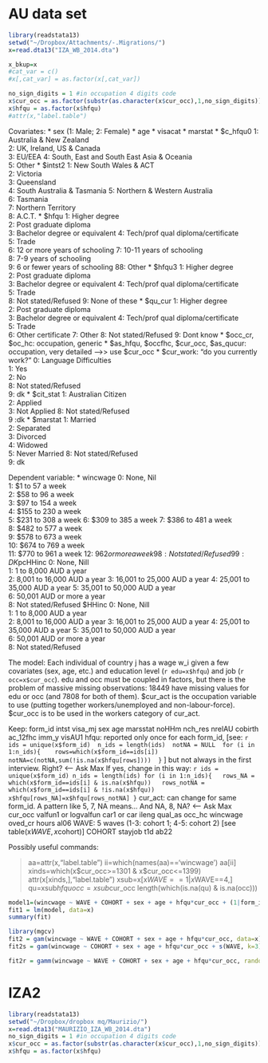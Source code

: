 # AU data set


```r
library(readstata13)
setwd("~/Dropbox/Attachments/-.Migrations/")
x=read.dta13("IZA_WB_2014.dta")

x_bkup=x
#cat_var = c()
#x[,cat_var] = as.factor(x[,cat_var])

no_sign_digits = 1 #in occupation 4 digits code
x$cur_occ = as.factor(substr(as.character(x$cur_occ),1,no_sign_digits))
x$hfqu = as.factor(x$hfqu)
#attr(x,"label.table")
```

Covariates:
  * sex (1: Male; 2: Female)
* age
* visacat
* marstat
* $c_hfqu0
1: Australia & New Zealand                  
2: UK, Ireland, US & Canada                                    
3: EU/EEA 
4: South, East and South East Asia & Oceania                                     
5: Other 
* $intst2
1: New South Wales & ACT                     
2: Victoria                   
3: Queensland   
4: South Australia & Tasmania 
5: Northern & Western Australia                     
6: Tasmania           
7: Northern Territory                       
8: A.C.T. 
* $hfqu
1: Higher degree               
2: Post graduate diploma       
3: Bachelor degree or equivalent 
4: Tech/prof qual  diploma/certificate                               
5: Trade       
6: 12 or more years of schooling 
7: 10-11 years of schooling              
8: 7-9 years of schooling       
9: 6 or fewer years of schooling 
88: Other 
* $hfqu3
1: Higher degree               
2: Post graduate diploma       
3: Bachelor degree or equivalent 
4: Tech/prof qual  diploma/certificate                               
5: Trade       
8: Not stated/Refused 
9: None of these 
* $qu_cur
1: Higher degree               
2: Post graduate diploma       
3: Bachelor degree or equivalent 
4: Tech/prof qual  diploma/certificate                               
5: Trade       
6: Other certificate 
7: Other
8: Not stated/Refused 
9: Dont know
* $occ_cr, $oc_hc: occupation, generic
* $as_hfqu, $occfhc, $cur_occ, $as_qucur: occupation, very detailed --->> use $cur_occ
* $cur_work: "do you currently work?"
0: Language Difficulties                   
1: Yes                    
2: No    
8: Not stated/Refused                    
9: dk 
* $cit_stat
1: Australian Citizen            
2: Applied        
3: Not Applied 
8: Not stated/Refused                 
9 :dk 
* $marstat
1: Married          
2: Separated           
3: Divorced            
4: Widowed      
5: Never Married 
8: Not stated/Refused                 
9: dk 

Dependent variable:
  * wincwage
0: None, Nil     
1: $1 to 57 a week    
2: $58 to 96 a week   
3: $97 to 154 a week  
4: $155 to 230 a week  
5: $231 to 308 a week 
6: $309 to 385 a week 
7: $386 to 481 a week  
8: $482 to 577 a week  
9: $578 to 673 a week  
10: $674 to 769 a week  
11: $770 to 961 a week 
12: $962 or more a week  
98: Not stated/Refused                  
99: DK 
$pcHHinc
0: None, Nill       
1: 1 to 8,000 AUD a year  
2: 8,001 to 16,000 AUD a year 
3: 16,001 to 25,000 AUD a year 
4: 25,001 to 35,000 AUD a year 
5: 35,001 to 50,000 AUD a year   
6: 50,001 AUD or more a year          
8: Not stated/Refused 
$HHinc
0: None, Nill       
1: 1 to 8,000 AUD a year  
2: 8,001 to 16,000 AUD a year 
3: 16,001 to 25,000 AUD a year 
4: 25,001 to 35,000 AUD a year 
5: 35,001 to 50,000 AUD a year   
6: 50,001 AUD or more a year          
8: Not stated/Refused 

The model:
  Each individual of country j has a wage w_i given a few covariates (sex, age, etc.) and education level (`r edu=x$hfqu`) and job (`r occ=x$cur_occ`). edu and occ must be coupled in factors, but there is the problem of massive missing observations: 18449 have missing values for edu or occ (and 7808 for both of them).
$cur_act is the occupation variable to use (putting together workers/unemployed and non-labour-force). $cur_occ is to be used in the workers category of cur_act.

Keep:
  form_id
intst
visa_mj
sex
age
marsstat
noHHm
nch_res
nrelAU
cobirth
ac_12fhc
imm_y
visAU1
hfqu: reported only once for each form_id,
[see:
   ```r
 ids = unique(x$form_id)
 n_ids = length(ids)
 notNA = NULL
 for (i in 1:n_ids){
   rows=which(x$form_id==ids[i])
   notNA=c(notNA,sum(!is.na(x$hfqu[rows])))
 }
 ```
 ]
but not always in the first interview. Right? <-- Ask Max
If yes, change in this way:
  ```r
ids = unique(x$form_id)
n_ids = length(ids)
for (i in 1:n_ids){
  rows_NA = which(x$form_id==ids[i] & is.na(x$hfqu))
  rows_notNA = which(x$form_id==ids[i] & !is.na(x$hfqu))
  x$hfqu[rows_NA]=x$hfqu[rows_notNA]
}
```
cur_act: can change for same form_id. A pattern like 5, 7, NA means... And NA, 8, NA? <-- Ask Max
cur_occ
valfun1 or logvalfun
car1 or car
ileng
qual_as
occ_hc
wincwage
oved_cr
hours
al06
WAVE: 5 waves (1-3: cohort 1; 4-5: cohort 2) [see table(x$WAVE,x$cohort)]
COHORT
stayjob
t1d
ab22

Possibly useful commands:
  
  > aa=attr(x,"label.table")
> ii=which(names(aa)=='wincwage')
> aa[ii]
> xinds=which(x$cur_occ>=1301 & x$cur_occ<=1399)
> attr(x[xinds,],"label.table")
> xsub=x[x$WAVE==1 | x$WAVE==4,]
> qu=xsub$hfqu
> occ=xsub$cur_occ
> length(which(is.na(qu) & is.na(occ)))

```r
model1=(wincwage ~ WAVE + COHORT + sex + age + hfqu*cur_occ + (1|form_id))
fit1 = lm(model, data=x)
summary(fit)

library(mgcv)
fit2 = gam(wincwage ~ WAVE + COHORT + sex + age + hfqu*cur_occ, data=x)
fit2s = gam(wincwage ~ COHORT + sex + age + hfqu*cur_occ + s(WAVE, k=3), data=x)

fit2r = gamm(wincwage ~ WAVE + COHORT + sex + age + hfqu*cur_occ, random=list(form_id=~1), data=x)
```


# IZA2

```r
library(readstata13)
setwd("~/Dropbox/dropbox mq/Maurizio/")
x=read.dta13("MAURIZIO_IZA_WB_2014.dta")
no_sign_digits = 1 #in occupation 4 digits code
x$cur_occ = as.factor(substr(as.character(x$cur_occ),1,no_sign_digits))
x$hfqu = as.factor(x$hfqu)
```

